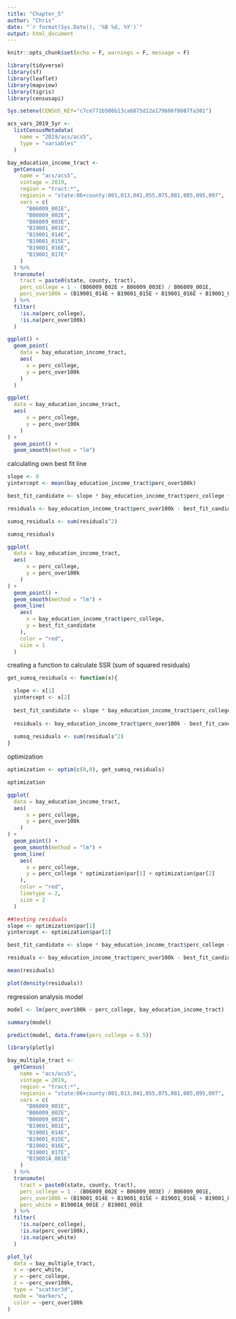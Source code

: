 ```yaml
---
title: "Chapter_5"
author: "Chris"
date: "`r format(Sys.Date(), '%B %d, %Y')`"
output: html_document
---
```


```r
knitr::opts_chunk$set(echo = F, warnings = F, message = F)
```

```r
library(tidyverse)
library(sf)
library(leaflet)
library(mapview)
library(tigris)
library(censusapi)

Sys.setenv(CENSUS_KEY="c7ce771b506b13ca6875d12a179606f8087fa381")

acs_vars_2019_5yr <-
  listCensusMetadata(
    name = "2019/acs/acs5",
    type = "variables"
  )
```

```r
bay_education_income_tract <- 
  getCensus(
    name = "acs/acs5",
    vintage = 2019,
    region = "tract:*",
    regionin = "state:06+county:001,013,041,055,075,081,085,095,097",
    vars = c(
      "B06009_001E",
      "B06009_002E",
      "B06009_003E",
      "B19001_001E",
      "B19001_014E",
      "B19001_015E",
      "B19001_016E",
      "B19001_017E"
    )
  ) %>% 
  transmute(
    tract = paste0(state, county, tract),
    perc_college = 1 - (B06009_002E + B06009_003E) / B06009_001E,
    perc_over100k = (B19001_014E + B19001_015E + B19001_016E + B19001_017E) / B19001_001E
  ) %>% 
  filter(
    !is.na(perc_college), 
    !is.na(perc_over100k)
  )

ggplot() +
  geom_point(
    data = bay_education_income_tract,
    aes(
      x = perc_college,
      y = perc_over100k
    )
  )

ggplot(
  data = bay_education_income_tract,
  aes(
      x = perc_college,
      y = perc_over100k
    )
) +
  geom_point() +
  geom_smooth(method = "lm")

```

calculating own best fit line
```r
slope <- 0
yintercept <- mean(bay_education_income_tract$perc_over100k)

best_fit_candidate <- slope * bay_education_income_tract$perc_college + yintercept

residuals <- bay_education_income_tract$perc_over100k - best_fit_candidate

sumsq_residuals <- sum(residuals^2)

sumsq_residuals

ggplot(
  data = bay_education_income_tract,
  aes(
      x = perc_college,
      y = perc_over100k
    )
) +
  geom_point() +
  geom_smooth(method = "lm") +
  geom_line(
    aes(
      x = bay_education_income_tract$perc_college,
      y = best_fit_candidate
    ),
    color = "red",
    size = 1
  )
```

creating a function to calculate SSR (sum of squared residuals)
```r
get_sumsq_residuals <- function(x){

  slope <- x[1]
  yintercept <- x[2]
  
  best_fit_candidate <- slope * bay_education_income_tract$perc_college + yintercept 
  
  residuals <- bay_education_income_tract$perc_over100k - best_fit_candidate
  
  sumsq_residuals <- sum(residuals^2)
}

```

optimization
```r
optimization <- optim(c(0,0), get_sumsq_residuals)

optimization

ggplot(
  data = bay_education_income_tract,
  aes(
      x = perc_college,
      y = perc_over100k
    )
) +
  geom_point() +
  geom_smooth(method = "lm") +
  geom_line(
    aes(
      x = perc_college,
      y = perc_college * optimization$par[1] + optimization$par[2]
    ),
    color = "red",
    linetype = 2,
    size = 2
  )

##testing residuals
slope <- optimization$par[1]
yintercept <- optimization$par[2]

best_fit_candidate <- slope * bay_education_income_tract$perc_college + yintercept 

residuals <- bay_education_income_tract$perc_over100k - best_fit_candidate

mean(residuals)

plot(density(residuals))

```

regression analysis model
```r
model <- lm(perc_over100k ~ perc_college, bay_education_income_tract)

summary(model)

predict(model, data.frame(perc_college = 0.5))
```



```r
library(plotly)

bay_multiple_tract <- 
  getCensus(
    name = "acs/acs5",
    vintage = 2019,
    region = "tract:*",
    regionin = "state:06+county:001,013,041,055,075,081,085,095,097",
    vars = c(
      "B06009_001E",
      "B06009_002E",
      "B06009_003E",
      "B19001_001E",
      "B19001_014E",
      "B19001_015E",
      "B19001_016E",
      "B19001_017E",
      "B19001A_001E"
    )
  ) %>% 
  transmute(
    tract = paste0(state, county, tract),
    perc_college = 1 - (B06009_002E + B06009_003E) / B06009_001E,
    perc_over100k = (B19001_014E + B19001_015E + B19001_016E + B19001_017E) / B19001_001E,
    perc_white = B19001A_001E / B19001_001E
  ) %>% 
  filter(
    !is.na(perc_college), 
    !is.na(perc_over100k),
    !is.na(perc_white)
  )

plot_ly(
  data = bay_multiple_tract,
  x = ~perc_white,
  y = ~perc_college,
  z = ~perc_over100k,
  type = "scatter3d",
  mode = "markers",
  color = ~perc_over100k
)

```






